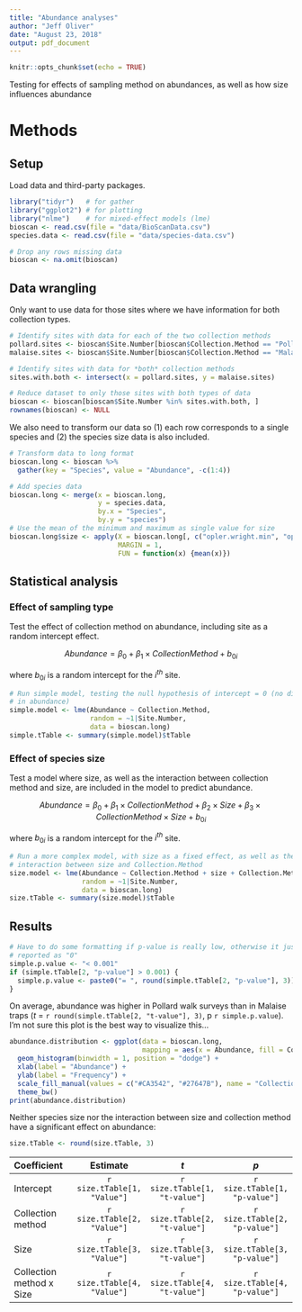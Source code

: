 ```yaml
---
title: "Abundance analyses"
author: "Jeff Oliver"
date: "August 23, 2018"
output: pdf_document
---
```


```r
knitr::opts_chunk$set(echo = TRUE)
```

Testing for effects of sampling method on abundances, as well as how size influences abundance

# Methods
## Setup
Load data and third-party packages.

```r
library("tidyr")   # for gather
library("ggplot2") # for plotting
library("nlme")    # for mixed-effect models (lme)
bioscan <- read.csv(file = "data/BioScanData.csv")
species.data <- read.csv(file = "data/species-data.csv")

# Drop any rows missing data
bioscan <- na.omit(bioscan)
```

## Data wrangling
Only want to use data for those sites where we have information for both collection types.

```r
# Identify sites with data for each of the two collection methods
pollard.sites <- bioscan$Site.Number[bioscan$Collection.Method == "Pollard Walk"]
malaise.sites <- bioscan$Site.Number[bioscan$Collection.Method == "Malaise"]

# Identify sites with data for *both* collection methods
sites.with.both <- intersect(x = pollard.sites, y = malaise.sites)

# Reduce dataset to only those sites with both types of data
bioscan <- bioscan[bioscan$Site.Number %in% sites.with.both, ]
rownames(bioscan) <- NULL
```

We also need to transform our data so (1) each row corresponds to a single species and (2) the species size data is also included.

```r
# Transform data to long format
bioscan.long <- bioscan %>%
  gather(key = "Species", value = "Abundance", -c(1:4))

# Add species data
bioscan.long <- merge(x = bioscan.long, 
                      y = species.data, 
                      by.x = "Species", 
                      by.y = "species")
# Use the mean of the minimum and maximum as single value for size
bioscan.long$size <- apply(X = bioscan.long[, c("opler.wright.min", "opler.wright.max")],
                           MARGIN = 1,
                           FUN = function(x) {mean(x)})
```

## Statistical analysis

### Effect of sampling type
Test the effect of collection method on abundance, including site as a random intercept effect.

$$
Abundance = \beta_0 + \beta_1 \times Collection Method + b_{0i}
$$

where $b_{0i}$ is a random intercept for the _i^th^_ site.


```r
# Run simple model, testing the null hypothesis of intercept = 0 (no difference
# in abundance)
simple.model <- lme(Abundance ~ Collection.Method, 
                    random = ~1|Site.Number, 
                    data = bioscan.long)
simple.tTable <- summary(simple.model)$tTable
```

### Effect of species size
Test a model where size, as well as the interaction between collection method and size, are included in the model to predict abundance.

$$
Abundance = \beta_0 + \beta_1 \times Collection Method + \beta_2 \times Size + \beta_3 \times Collection Method \times Size + b_{0i}
$$

where $b_{0i}$ is a random intercept for the _i^th^_ site.

```r
# Run a more complex model, with size as a fixed effect, as well as the 
# interaction between size and Collection.Method
size.model <- lme(Abundance ~ Collection.Method + size + Collection.Method*size, 
                  random = ~1|Site.Number, 
                  data = bioscan.long)
size.tTable <- summary(size.model)$tTable
```

## Results
```r
# Have to do some formatting if p-value is really low, otherwise it just gets 
# reported as "0"
simple.p.value <- "< 0.001"
if (simple.tTable[2, "p-value"] > 0.001) {
  simple.p.value <- paste0("= ", round(simple.tTable[2, "p-value"], 3))
}
```

On average, abundance was higher in Pollard walk surveys than in Malaise traps (_t_ = `r round(simple.tTable[2, "t-value"], 3)`, p `r simple.p.value`). I'm not sure this plot is the best way to visualize this...
```r
abundance.distribution <- ggplot(data = bioscan.long, 
                                 mapping = aes(x = Abundance, fill = Collection.Method)) +
  geom_histogram(binwidth = 1, position = "dodge") +
  xlab(label = "Abundance") +
  ylab(label = "Frequency") +
  scale_fill_manual(values = c("#CA3542", "#27647B"), name = "Collection Method") +
  theme_bw()
print(abundance.distribution)
```

Neither species size nor the interaction between size and collection method have a significant effect on abundance:

```r
size.tTable <- round(size.tTable, 3)
```

| Coefficient | Estimate | _t_ | _p_ |
|:------------|:---:|:---:|:---:|
| Intercept   | `r size.tTable[1, "Value"]` | `r size.tTable[1, "t-value"]` | `r size.tTable[1, "p-value"]` |
| Collection method | `r size.tTable[2, "Value"]` | `r size.tTable[2, "t-value"]` | `r size.tTable[2, "p-value"]` |
| Size | `r size.tTable[3, "Value"]` | `r size.tTable[3, "t-value"]` | `r size.tTable[3, "p-value"]` |
| Collection method x Size | `r size.tTable[4, "Value"]` | `r size.tTable[4, "t-value"]` | `r size.tTable[4, "p-value"]` |

